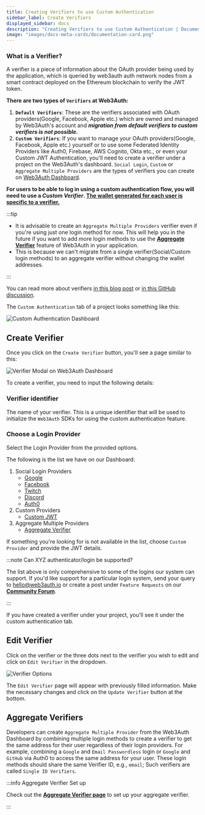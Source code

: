 ```yaml
---
title: Creating Verifiers to use Custom Authentication
sidebar_label: Create Verifiers
displayed_sidebar: docs
description: "Creating Verifiers to use Custom Authentication | Documentation - Web3Auth"
image: "images/docs-meta-cards/documentation-card.png"
---
```


### What is a Verifier?

A verifier is a piece of information about the OAuth provider being used by the application, which is queried by web3auth auth network nodes from a
smart contract deployed on the Ethereum blockchain to verify the JWT token.

**There are two types of `Verifiers` at Web3Auth:**

1. **`Default Verifiers`**: These are the verifiers associated with OAuth providers(Google, Facebook, Apple etc.) which are owned and managed by
   Web3Auth's account and **_migration from default verifiers to custom verifiers is not possible._**
2. **`Custom Verifiers`**: If you want to manage your OAuth providers(Google, Facebook, Apple etc.) yourself or to use some Federated Identity
   Providers like Auth0, Firebase, AWS Cognito, Okta etc., or even your Custom JWT Authentication, you'll need to create a verifier under a project on
   the Web3Auth's dashboard. `Social Login`, `Custom` or `Aggregate Multiple Providers` are the types of verifiers you can create on
   [Web3Auth Dashboard](https://dashboard.web3auth.io/).

**For users to be able to log in using a custom authentication flow, you will need to use a _Custom Verifier_.
[The wallet generated for each user is specific to a verifier.](/troubleshooting/different-private-key#verifier)**

:::tip

- It is advisable to create an `Aggregate Multiple Providers` verifier even if you're using just one login method for now. This will help you in the
  future if you want to add more login methods to use the [**Aggregate Verifier**](/auth-provider-setup/aggregate-verifier) feature of Web3Auth in
  your application.
- This is because we can't migrate from a single verifier(Social/Custom login methods) to an aggregate verifier without changing the wallet addresses.

:::

You can read more about verifiers [in this blog post](https://medium.com/toruslabs/key-assignments-resolution-and-retrieval-afb984500612) or
[in this GitHub discussion](https://github.com/orgs/Web3Auth/discussions/427#discussioncomment-3442052).

The `Custom Authentication` tab of a project looks something like this:

![Custom Authentication Dashboard](/images/dashboard/custom-authentication.png)

## Create Verifier

Once you click on the `Create Verifier` button, you'll see a page similar to this:

![Verifier Modal on Web3Auth Dashboard](/images/dashboard/create-verifier.png)

To create a verifier, you need to input the following details:

### Verifier identifier

The name of your verifier. This is a unique identifier that will be used to initialize the `Web3Auth` SDKs for using the custom authentication
feature.

### Choose a Login Provider

Select the Login Provider from the provided options.

The following is the list we have on our Dashboard:

1. Social Login Providers
   - [Google](/auth-provider-setup/social-providers/google)
   - [Facebook](/auth-provider-setup/social-providers/facebook)
   - [Twitch](/auth-provider-setup/social-providers/twitch)
   - [Discord](/auth-provider-setup/social-providers/discord)
   - [Auth0](/auth-provider-setup/federated-identity-providers#auth0)
2. Custom Providers
   - [Custom JWT](/auth-provider-setup/byo-jwt-providers)
3. Aggregate Multiple Providers
   - [Aggregate Verifier](/auth-provider-setup/aggregate-verifier)

If something you're looking for is not available in the list, choose `Custom Provider` and provide the JWT details.

:::note Can XYZ authenticator/login be supported?

The list above is only comprehensive to some of the logins our system can support. If you'd like support for a particular login system, send your
query to hello@web3auth.io or create a post under `Feature Requests` on our [**Community Forum**](https://web3auth.io/community/c/feature-request/14).

:::

If you have created a verifier under your project, you'll see it under the custom authentication tab.

## Edit Verifier

Click on the verifier or the three dots next to the verifier you wish to edit and click on `Edit Verifier` in the dropdown.

![Verifier Options](/images/dashboard/edit-verifier.png)

The `Edit Verifier` page will appear with previously filled information. Make the necessary changes and click on the `Update Verifier` button at the
bottom.

## Aggregate Verifiers

Developers can create `Aggregate Multiple Provider` from the Web3Auth Dashboard by combining multiple login methods to create a verifier to get the
same address for their user regardless of their login providers. For example, combining a `Google` and `Email Passwordless` login or `Google` and
`GitHub` via Auth0 to access the same address for your user. These login methods should share the same Verifier ID, e.g., `email`; Such verifiers are
called `Single ID Verifiers`.

:::info Aggregate Verifier Set up

Check out the [**Aggregate Verifier page**](/auth-provider-setup/aggregate-verifier) to set up your aggregate verifier.

:::
